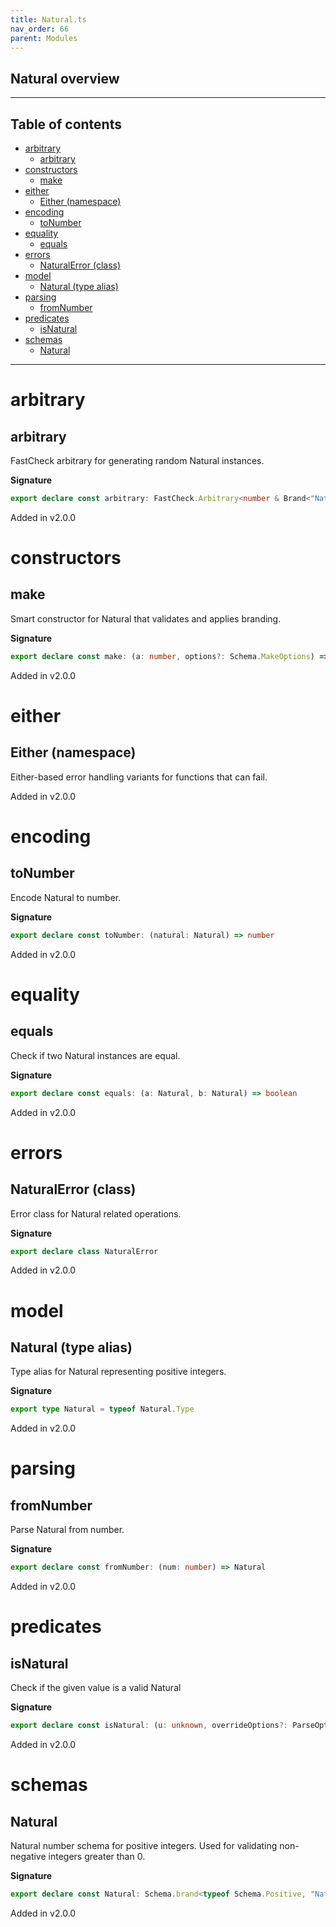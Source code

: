 ```yaml
---
title: Natural.ts
nav_order: 66
parent: Modules
---
```


## Natural overview

---

<h2 className="text-delta">Table of contents</h2>

- [arbitrary](#arbitrary)
  - [arbitrary](#arbitrary-1)
- [constructors](#constructors)
  - [make](#make)
- [either](#either)
  - [Either (namespace)](#either-namespace)
- [encoding](#encoding)
  - [toNumber](#tonumber)
- [equality](#equality)
  - [equals](#equals)
- [errors](#errors)
  - [NaturalError (class)](#naturalerror-class)
- [model](#model)
  - [Natural (type alias)](#natural-type-alias)
- [parsing](#parsing)
  - [fromNumber](#fromnumber)
- [predicates](#predicates)
  - [isNatural](#isnatural)
- [schemas](#schemas)
  - [Natural](#natural)

---

# arbitrary

## arbitrary

FastCheck arbitrary for generating random Natural instances.

**Signature**

```ts
export declare const arbitrary: FastCheck.Arbitrary<number & Brand<"Natural">>
```

Added in v2.0.0

# constructors

## make

Smart constructor for Natural that validates and applies branding.

**Signature**

```ts
export declare const make: (a: number, options?: Schema.MakeOptions) => number & Brand<"Natural">
```

Added in v2.0.0

# either

## Either (namespace)

Either-based error handling variants for functions that can fail.

Added in v2.0.0

# encoding

## toNumber

Encode Natural to number.

**Signature**

```ts
export declare const toNumber: (natural: Natural) => number
```

Added in v2.0.0

# equality

## equals

Check if two Natural instances are equal.

**Signature**

```ts
export declare const equals: (a: Natural, b: Natural) => boolean
```

Added in v2.0.0

# errors

## NaturalError (class)

Error class for Natural related operations.

**Signature**

```ts
export declare class NaturalError
```

Added in v2.0.0

# model

## Natural (type alias)

Type alias for Natural representing positive integers.

**Signature**

```ts
export type Natural = typeof Natural.Type
```

Added in v2.0.0

# parsing

## fromNumber

Parse Natural from number.

**Signature**

```ts
export declare const fromNumber: (num: number) => Natural
```

Added in v2.0.0

# predicates

## isNatural

Check if the given value is a valid Natural

**Signature**

```ts
export declare const isNatural: (u: unknown, overrideOptions?: ParseOptions | number) => u is number & Brand<"Natural">
```

Added in v2.0.0

# schemas

## Natural

Natural number schema for positive integers.
Used for validating non-negative integers greater than 0.

**Signature**

```ts
export declare const Natural: Schema.brand<typeof Schema.Positive, "Natural">
```

Added in v2.0.0
